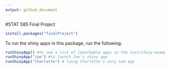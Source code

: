 ```yaml
---
output: github_document
---
```


<!-- README.md is generated from README.Rmd. Please edit that file -->

#STAT 585 Final Project

```r
install.packages("finalProject")
```

To run the shiny apps in this package, run the following:

```r
runShinyApp() #to see a list of launchable apps in the inst/shiny-examples folder
runShinyApp("joe") #to launch Joe's shiny app
runShinyApp("charlotte") # laung Charlotte's very sad app
```


<!--Look at this cool plot:

```r
library(finalProject)

plotNormal(mu=5,sigma=2,alpha = .1,obs=.5)
```

We can also generate random samples from a normal distribution and plot their averages:

```r
set.seed(123456)
dat <- randomSample(mu=0,sigma=1,sampleSize = 25,numSamples = 100)

# Histogram of values from the last of these random samples:
randomSample_histogram(sampleData = dat,binwidth = .25,variableName = "Height",plotly = FALSE)

# Data frame of sample means from the 100 amples generated above
means <- updateSampleMeans(sampleMeans = NULL,sampleData = dat) #leaving sampleMeans argument null will generate a new vector. Can pass an existing data frame of sample means, however.

# Histogram of these sample means
sampleMeans_histogram(sampleMeans = means,binwidth = .1,variableName = "Height",plotly = FALSE)
```
-->
